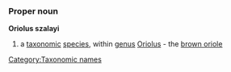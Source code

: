 ===Proper noun===
{{wikipedia}}
'''Oriolus szalayi'''
#a [[taxonomic]] [[species]], within [[genus]] [[Oriolus]] - the [[brown oriole]]
{{wikispecies}}

[[Category:Taxonomic names]]